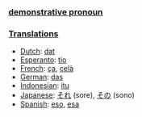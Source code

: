 ===[[demonstrative pronoun]]===

===[[Translation]]s===

*[[Dutch]]: [[dat]]
*[[Esperanto]]: [[tio]]
*[[French]]: [[ça]], [[celà]]
*[[German]]: [[das]]
*[[Indonesian]]: [[itu]]
*[[Japanese]]: [[それ]] (sore), [[その]] (sono)
*[[Spanish]]: [[eso]], [[esa]]